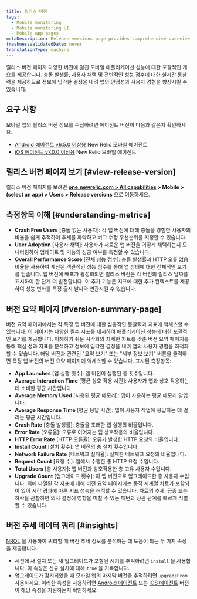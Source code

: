 ```yaml
---
title: 릴리스 버전
tags:
  - Mobile monitoring
  - Mobile monitoring UI
  - Mobile app pages
metaDescription: Release versions page provides comprehensive overview of their mobile application's performance across different versions.
freshnessValidatedDate: never
translationType: machine
---
```


릴리스 버전 페이지 <InlinePopover type="mobile"/>다양한 버전에 걸친 모바일 애플리케이션 성능에 대한 포괄적인 개요를 제공합니다. 충돌 발생률, 사용자 채택 및 전반적인 성능 점수에 대한 실시간 통찰력을 제공하므로 정보에 입각한 결정을 내려 앱의 안정성과 사용자 경험을 향상시킬 수 있습니다.

## 요구 사항

모바일 앱의 릴리스 버전 정보를 수집하려면 에이전트 버전이 다음과 같은지 확인하세요.

* [Android 에이전트 v6.5.0 이상용](/docs/release-notes/mobile-release-notes/android-release-notes/) New Relic 모바일 에이전트
* [iOS 에이전트 v7.0.0 이상용](/docs/release-notes/mobile-release-notes/ios-release-notes/) New Relic 모바일 에이전트

## 릴리스 버전 페이지 보기 [#view-release-version]

릴리스 버전 페이지를 보려면 **[one.newrelic.com > All capabilities](https://one.newrelic.com/all-capabilities) > Mobile > (select an app) > Users > Release versions** 으로 이동하세요.

## 측정항목 이해 [#understanding-metrics]

* **Crash Free Users** \[충돌 없는 사용자]: 각 앱 버전에 대해 충돌을 경험한 사용자의 비율을 쉽게 추적하여 추세를 파악하고 버그 수정 우선순위를 지정할 수 있습니다.
* **User Adoption** \[사용자 채택]: 사용자가 새로운 앱 버전을 어떻게 채택하는지 모니터링하여 업데이트 및 기능의 성공 여부를 측정할 수 있습니다.
* **Overall Performance Score** \[전체 성능 점수]: 충돌 발생률과 HTTP 오류 없음 비율을 사용하여 계산된 객관적인 성능 점수를 통해 앱 상태에 대한 전체적인 보기를 얻습니다. 앱 버전에 배포가 활성화되면 릴리스 버전은 각 버전의 릴리스 날짜를 표시하여 한 단계 더 발전합니다. 이 추가 기능은 지표에 대한 추가 컨텍스트를 제공하여 성능 변화를 특정 출시 날짜와 연관시킬 수 있습니다.

## 버전 요약 페이지 [#version-summary-page]

버전 요약 페이지에서는 각 특정 앱 버전에 대한 심층적인 통찰력과 지표에 액세스할 수 있습니다. 이 페이지는 다양한 필수 지표를 제시하여 애플리케이션 성능에 대한 포괄적인 보기를 제공합니다. 이해하기 쉬운 시각화와 자세한 차트를 갖춘 버전 요약 페이지를 통해 핵심 성과 지표를 분석하고 정보에 입각한 결정을 내려 앱의 사용자 경험을 최적화할 수 있습니다. 해당 버전과 관련된 "요약 보기" 또는 "세부 정보 보기" 버튼을 클릭하면 특정 앱 버전의 버전 요약 페이지에 액세스할 수 있습니다. 표시된 측정항목:

* **App Launches** \[앱 실행 횟수]: 앱 버전이 실행된 총 횟수입니다.
* **Average Interaction Time** \[평균 상호 작용 시간]: 사용자가 앱과 상호 작용하는 데 소비한 평균 시간입니다.
* **Average Memory Used** \[사용된 평균 메모리]: 앱이 사용하는 평균 메모리 양입니다.
* **Average Response Time** \[평균 응답 시간]: 앱이 사용자 작업에 응답하는 데 걸리는 평균 시간입니다.
* **Crash Rate** \[충돌 발생률]: 충돌을 초래한 앱 실행의 비율입니다.
* **Error Rate** \[오류율]: 오류로 이어지는 앱 상호작용의 비율입니다.
* **HTTP Error Rate** \[HTTP 오류율]: 오류가 발생한 HTTP 요청의 비율입니다.
* **Install Count** \[설치 횟수]: 앱 버전의 총 설치 횟수입니다.
* **Network Failure Rate** \[네트워크 실패율]: 실패한 네트워크 요청의 비율입니다.
* **Request Count** \[요청 수]: 앱에서 수행한 총 HTTP 요청 수입니다.
* **Total Users** \[총 사용자]: 앱 버전과 상호작용한 총 고유 사용자 수입니다.
* **Upgrade Count** \[업그레이드 횟수]: 이 앱 버전으로 업그레이드한 총 사용자 수입니다. 위에 나열된 각 지표에 대해 버전 요약 페이지에는 동적 시계열 차트가 포함되어 있어 시간 경과에 따른 지표 성능을 추적할 수 있습니다. 차트의 추세, 급증 또는 하락을 관찰하면 의사 결정에 영향을 미칠 수 있는 패턴과 상관 관계를 빠르게 식별할 수 있습니다.

## 버전 추세 데이터 쿼리 [#insights]

[NRQL](/docs/query-data/nrql-new-relic-query-language/getting-started/introduction-nrql) 을 사용하여 쿼리할 때 버전 추세 정보를 분석하는 데 도움이 되는 두 가지 속성을 제공합니다.

* 세션에 새 설치 또는 새 업그레이드가 포함된 시기를 추적하려면 `install` 을 사용합니다. 이 속성은 신규 설치에 대해 `true` 을 기록합니다.
* 업그레이드가 감지되었을 때 모바일 앱의 마지막 버전을 추적하려면 `upgradeFrom` 사용하세요. 이러한 속성을 사용하려면 [Android 에이전트](/docs/release-notes/mobile-release-notes/android-release-notes/) 또는 [iOS 에이전트](/docs/release-notes/mobile-release-notes/ios-release-notes/) 버전이 해당 속성을 지원하는지 확인하세요.